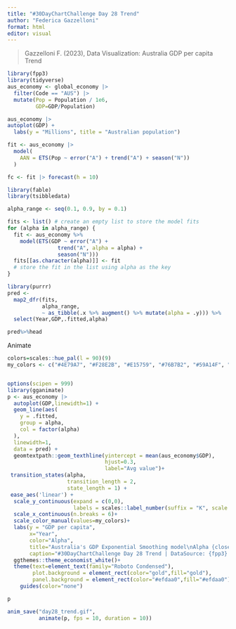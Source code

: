 ```yaml
---
title: "#30DayChartChallenge Day 28 Trend"
author: "Federica Gazzelloni"
format: html
editor: visual
---
```


> Gazzelloni F. (2023), Data Visualization: Australia GDP per capita Trend

```r
library(fpp3)
library(tidyverse)
aus_economy <- global_economy |>
  filter(Code == "AUS") |>
  mutate(Pop = Population / 1e6,
         GDP=GDP/Population)
```

```r
aus_economy |>
autoplot(GDP) +
  labs(y = "Millions", title = "Australian population")
```

```r
fit <- aus_economy |>
  model(
    AAN = ETS(Pop ~ error("A") + trend("A") + season("N"))
  )

```

```r
fc <- fit |> forecast(h = 10)
```

```r
library(fable)
library(tsibbledata)

alpha_range <- seq(0.1, 0.9, by = 0.1)

fits <- list() # create an empty list to store the model fits
for (alpha in alpha_range) {
  fit <- aus_economy %>%
    model(ETS(GDP ~ error("A") +
                trend("A", alpha = alpha) +
                season("N")))
  fits[[as.character(alpha)]] <- fit
  # store the fit in the list using alpha as the key
}
```

```r
library(purrr)
pred <-
  map2_dfr(fits, 
           alpha_range, 
           ~ as_tibble(.x %>% augment() %>% mutate(alpha = .y))) %>%
  select(Year,GDP,.fitted,alpha)

pred%>%head
```

Animate

```r
colors=scales::hue_pal(l = 90)(9)
my_colors <- c("#4E79A7", "#F28E2B", "#E15759", "#76B7B2", "#59A14F", "#EDC948", "#B07AA1", "#FF9DA7", "#9C755F")


options(scipen = 999)
library(gganimate)
p <- aus_economy |>
  autoplot(GDP,linewidth=1) +
  geom_line(aes(
    y = .fitted,
    group = alpha,
    col = factor(alpha)
  ),
  linewidth=1,
  data = pred) +  
  geomtextpath::geom_texthline(yintercept = mean(aus_economy$GDP),
                               hjust=0.3,
                               label="Avg value")+
 transition_states(alpha,
                   transition_length = 2,
                   state_length = 1) +
 ease_aes('linear') +
  scale_y_continuous(expand = c(0,0),
                     labels = scales::label_number(suffix = "K", scale = 1e-3))+
  scale_x_continuous(n.breaks = 6)+
  scale_color_manual(values=my_colors)+
  labs(y = "GDP per capita",
       x="Year",
       color="Alpha",
       title="Australia's GDP Exponential Smoothing model\nAlpha {closest_state}",
       caption="#30DayChartChallenge Day 28 Trend | DataSource: {fpp3} global_economy\nDataViz: Federica Gazzelloni")+
  ggthemes::theme_economist_white()+
  theme(text=element_text(family="Roboto Condensed"),
        plot.background = element_rect(color="gold",fill="gold"),
        panel.background = element_rect(color="#efdaa0",fill="#efdaa0"))+
    guides(color="none")

```

```r
p
```

```r
anim_save("day28_trend.gif", 
          animate(p, fps = 10, duration = 10))
```
